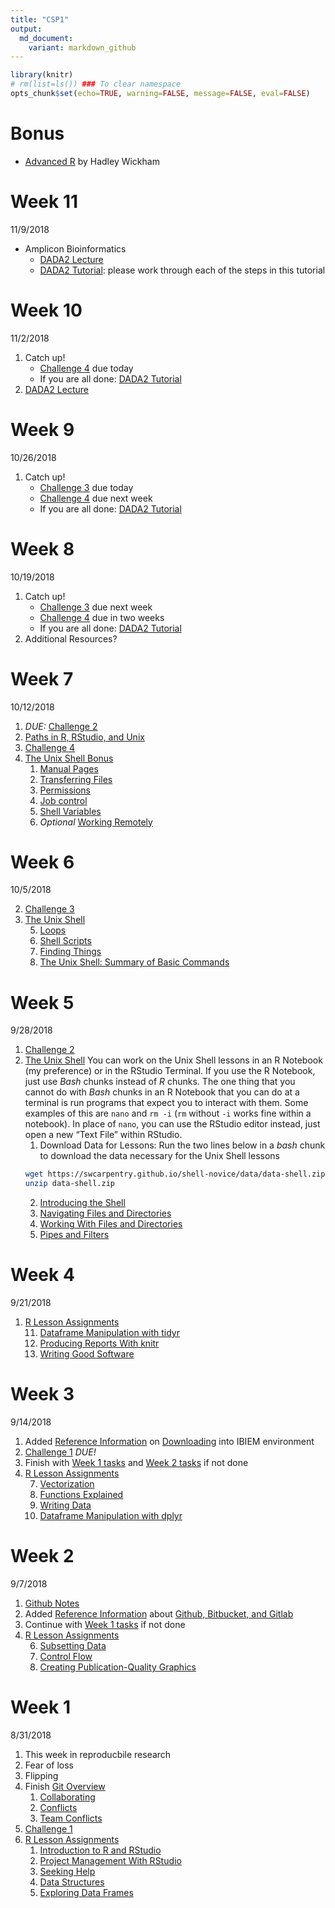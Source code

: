 ```yaml
---
title: "CSP1"
output:
  md_document:
    variant: markdown_github
---
```


```r
library(knitr)
# rm(list=ls()) ### To clear namespace
opts_chunk$set(echo=TRUE, warning=FALSE, message=FALSE, eval=FALSE)
```

# Bonus
- [Advanced R](http://adv-r.had.co.nz) by Hadley Wickham


# Week 11
11/9/2018

  - Amplicon Bioinformatics
      - [DADA2 Lecture](lectures/dada2_pipeline.pdf)
      - [DADA2 Tutorial](lessons/dada2_tutorial_1_6.md): please work through each of the steps in this tutorial

# Week 10
11/2/2018

1. Catch up!
    - [Challenge 4](https://github.com/IBIEM/challenge_4) due today
    - If you are all done: [DADA2 Tutorial](lessons/dada2_tutorial_1_6.md)
2. [DADA2 Lecture](lectures/dada2_pipeline.pdf)

# Week 9
10/26/2018

1. Catch up!
    - [Challenge 3](https://github.com/IBIEM/challenge_3) due today
    - [Challenge 4](https://github.com/IBIEM/challenge_4) due next week
    - If you are all done: [DADA2 Tutorial](lessons/dada2_tutorial_1_6.md)

# Week 8
10/19/2018

1. Catch up!
    - [Challenge 3](https://github.com/IBIEM/challenge_3) due next week
    - [Challenge 4](https://github.com/IBIEM/challenge_4) due in two weeks
    - If you are all done: [DADA2 Tutorial](lessons/dada2_tutorial_1_6.md)
2. Additional Resources?

# Week 7
10/12/2018

1. *DUE:* [Challenge 2](https://github.com/IBIEM/challenge_2)
1. [Paths in R, RStudio, and Unix](misc/paths.md)
2. [Challenge 4](https://github.com/IBIEM/challenge_4)
1. [The Unix Shell Bonus](http://swcarpentry.github.io/shell-extras/)
    1. [Manual Pages](http://swcarpentry.github.io/shell-extras/01-man-pages/)
    3. [Transferring Files](http://swcarpentry.github.io/shell-extras/03-file-transfer/)
    4. [Permissions](http://swcarpentry.github.io/shell-extras/04-permissions/)
    6. [Job control](http://swcarpentry.github.io/shell-extras/06-job-control/)
    8. [Shell Variables](http://swcarpentry.github.io/shell-extras/08-environment-variables/)
    2. *Optional* [Working Remotely](http://swcarpentry.github.io/shell-extras/02-ssh/)

# Week 6
10/5/2018

2. [Challenge 3](https://github.com/IBIEM/challenge_3)
1. [The Unix Shell](http://swcarpentry.github.io/shell-novice/)
    5. [Loops](http://swcarpentry.github.io/shell-novice/05-loop/index.html)
    6. [Shell Scripts](http://swcarpentry.github.io/shell-novice/06-script/index.html)
    7. [Finding Things](http://swcarpentry.github.io/shell-novice/07-find/index.html)
    8. [The Unix Shell: Summary of Basic Commands](http://swcarpentry.github.io/shell-novice/reference/)

# Week 5
9/28/2018

1. [Challenge 2](https://github.com/IBIEM/challenge_2)
1. [The Unix Shell](http://swcarpentry.github.io/shell-novice/)
  You can work on the Unix Shell lessons in an R Notebook (my preference) or in the RStudio Terminal.  If you use the R Notebook, just use *Bash* chunks instead of *R* chunks.  The one thing that you cannot do with *Bash* chunks in an R Notebook that you can do at a terminal is run programs that expect you to interact with them.  Some examples of this are `nano` and `rm -i` (`rm` without `-i` works fine within a notebook).  In place of `nano`, you can use the RStudio editor instead, just open a new "Text File" within RStudio.
    1. Download Data for Lessons: Run the two lines below in a *bash* chunk to download the data necessary for the Unix Shell lessons
    ```bash
    wget https://swcarpentry.github.io/shell-novice/data/data-shell.zip
    unzip data-shell.zip
    ```
    2. [Introducing the Shell](http://swcarpentry.github.io/shell-novice/01-intro/index.html)
    3. [Navigating Files and Directories](http://swcarpentry.github.io/shell-novice/02-filedir/index.html)
    4. [Working With Files and Directories](http://swcarpentry.github.io/shell-novice/03-create/index.html)
    5. [Pipes and Filters](http://swcarpentry.github.io/shell-novice/04-pipefilter/index.html)


    
    


# Week 4
9/21/2018

1. [R Lesson Assignments](http://swcarpentry.github.io/r-novice-gapminder/)
    11. [Dataframe Manipulation with tidyr](http://swcarpentry.github.io/r-novice-gapminder/14-tidyr/)
    12. [Producing Reports With knitr](http://swcarpentry.github.io/r-novice-gapminder/15-knitr-markdown/)
    13. [Writing Good Software](http://swcarpentry.github.io/r-novice-gapminder/16-wrap-up/)


# Week 3
9/14/2018

1. Added [Reference Information](misc/reference_info.md) on [Downloading](misc/downloading.md) into IBIEM environment
2. [Challenge 1](https://github.com/IBIEM/challenge_1) *DUE!*
3. Finish with [Week 1 tasks](#week-1) and [Week 2 tasks](#week-2) if not done
4. [R Lesson Assignments](http://swcarpentry.github.io/r-novice-gapminder/)
    7. [Vectorization](http://swcarpentry.github.io/r-novice-gapminder/09-vectorization/)
    8. [Functions Explained](http://swcarpentry.github.io/r-novice-gapminder/10-functions/)
    9. [Writing Data](http://swcarpentry.github.io/r-novice-gapminder/11-writing-data/)
    10. [Dataframe Manipulation with dplyr](http://swcarpentry.github.io/r-novice-gapminder/13-dplyr/)

# Week 2
9/7/2018

1. [Github Notes](misc/github_notes.md)
1. Added [Reference Information](misc/reference_info.md) about [Github, Bitbucket, and Gitlab](misc/github_notes.md)
2. Continue with [Week 1 tasks](#week-1) if not done
3. [R Lesson Assignments](http://swcarpentry.github.io/r-novice-gapminder/)
    6. [Subsetting Data](http://swcarpentry.github.io/r-novice-gapminder/06-data-subsetting/)
    7. [Control Flow](http://swcarpentry.github.io/r-novice-gapminder/07-control-flow/)
    8. [Creating Publication-Quality Graphics](http://swcarpentry.github.io/r-novice-gapminder/08-plot-ggplot2/)

# Week 1 
8/31/2018

1. This week in reproducbile research
2. Fear of loss
3. Flipping
4. Finish [Git Overview](bootcamp/040_git_overview.md)
    1. [Collaborating](bootcamp/040_git_overview.md#collaborating)
    2. [Conflicts](bootcamp/040_git_overview.md#conflicts)
    3. [Team Conflicts](bootcamp/040_git_overview.md#team-conflicts)
5. [Challenge 1](https://github.com/IBIEM/challenge_1)
6. [R Lesson Assignments](http://swcarpentry.github.io/r-novice-gapminder/)
    1. [Introduction to R and RStudio](http://swcarpentry.github.io/r-novice-gapminder/01-rstudio-intro/)
    2. [Project Management With RStudio](http://swcarpentry.github.io/r-novice-gapminder/02-project-intro/)
    3. [Seeking Help](http://swcarpentry.github.io/r-novice-gapminder/03-seeking-help/)
    4. [Data Structures](http://swcarpentry.github.io/r-novice-gapminder/04-data-structures-part1/)
    5. [Exploring Data Frames](http://swcarpentry.github.io/r-novice-gapminder/05-data-structures-part2/)

